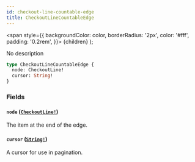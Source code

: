 ```yaml
---
id: checkout-line-countable-edge
title: CheckoutLineCountableEdge
---
```


<span
style={{
      backgroundColor: color,
      borderRadius: '2px',
      color: '#fff',
      padding: '0.2rem',
    }}>
{children}
</span>
);

No description

```graphql
type CheckoutLineCountableEdge {
  node: CheckoutLine!
  cursor: String!
}
```

### Fields

#### `node` ([`CheckoutLine!`](/api-reference/objects/checkout-line.mdx))

The item at the end of the edge.

#### `cursor` ([`String!`](/api-reference/scalars/string.mdx))

A cursor for use in pagination.
